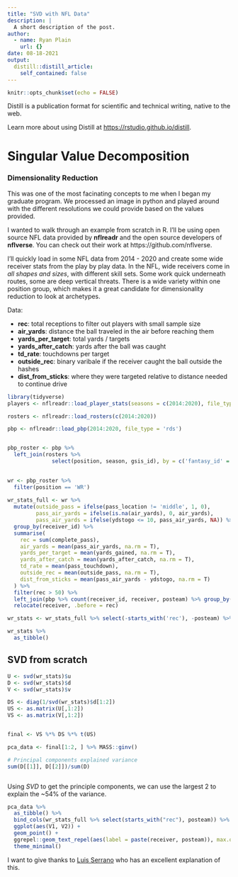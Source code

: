 ```yaml
---
title: "SVD with NFL Data"
description: |
  A short description of the post.
author:
  - name: Ryan Plain
    url: {}
date: 08-18-2021
output:
  distill::distill_article:
    self_contained: false
---
```



```r
knitr::opts_chunk$set(echo = FALSE)
```

Distill is a publication format for scientific and technical writing, native to the web.

Learn more about using Distill at <https://rstudio.github.io/distill>.

# Singular Value Decomposition

### Dimensionality Reduction

This was one of the most facinating concepts to me when I began my graduate program. We processed an image in python and played around with the different resolutions we could provide based on the values provided. 

I wanted to walk through an example from scratch in R. I'll be using open source NFL data provided by **nflreadr** and the open source developers of **nflverse**. You can check out their work at https://github.com/nflverse.


I'll quickly load in some NFL data from 2014 - 2020 and create some wide receiver stats from the play by play data. In the NFL, wide receivers come in *all shapes and sizes*, with different skill sets. Some work quick underneath routes, some are deep vertical threats. There is a wide variety within one position group, which makes it a great candidate for dimensionality reduction to look at archetypes. 

Data: 

- **rec**: total receptions to filter out players with small sample size
- **air_yards**: distance the ball traveled in the air before reaching them
- **yards_per_target**: total yards / targets 
- **yards_after_catch**: yards after the ball was caught
- **td_rate**: touchdowns per target
- **outside_rec**: binary varibale if the receiver caught the ball outside the hashes
- **dist_from_sticks**: where they were targeted relative to distance needed to continue drive

```r
library(tidyverse)
players <- nflreadr::load_player_stats(seasons = c(2014:2020), file_type = 'rds')

rosters <- nflreadr::load_rosters(c(2014:2020))

pbp <- nflreadr::load_pbp(2014:2020, file_type = 'rds')


pbp_roster <- pbp %>% 
  left_join(rosters %>% 
              select(position, season, gsis_id), by = c('fantasy_id' = 'gsis_id', 'season'))
  

wr <- pbp_roster %>% 
  filter(position == 'WR') 
  
wr_stats_full <- wr %>% 
  mutate(outside_pass = ifelse(pass_location != 'middle', 1, 0),
         pass_air_yards = ifelse(is.na(air_yards), 0, air_yards),
         pass_air_yards = ifelse(ydstogo <= 10, pass_air_yards, NA)) %>% 
  group_by(receiver_id) %>% 
  summarise(
    rec = sum(complete_pass),
    air_yards = mean(pass_air_yards, na.rm = T),
    yards_per_target = mean(yards_gained, na.rm = T),
    yards_after_catch = mean(yards_after_catch, na.rm = T),
    td_rate = mean(pass_touchdown),
    outside_rec = mean(outside_pass, na.rm = T),
    dist_from_sticks = mean(pass_air_yards - ydstogo, na.rm = T)
  ) %>% 
  filter(rec > 50) %>% 
  left_join(pbp %>% count(receiver_id, receiver, posteam) %>% group_by(receiver_id) %>% arrange(-n) %>% mutate(rn = row_number()) %>% filter(rn == 1) %>% select(-n, -rn)) %>% 
  relocate(receiver, .before = rec)

wr_stats <- wr_stats_full %>% select(-starts_with('rec'), -posteam) %>% scale()

wr_stats %>% 
  as_tibble()
```

## SVD from scratch

```r

U <- svd(wr_stats)$u
D <- svd(wr_stats)$d
V <- svd(wr_stats)$v

DS <- diag(1/svd(wr_stats)$d[1:2])
US <- as.matrix(U[,1:2])
VS <- as.matrix(V[,1:2])


final <- VS %*% DS %*% t(US)

pca_data <- final[1:2, ] %>% MASS::ginv()

# Principal components explained variance
sum(D[[1]], D[[2]])/sum(D)



```

Using $SVD$ to get the principle components, we can use the largest 2 to explain the ~54% of the variance. 

```r

pca_data %>% 
  as_tibble() %>% 
  bind_cols(wr_stats_full %>% select(starts_with("rec"), posteam)) %>% 
  ggplot(aes(V1, V2)) +
  geom_point() +
  ggrepel::geom_text_repel(aes(label = paste(receiver, posteam)), max.overlaps = 10) +
  theme_minimal()

```


I want to give thanks to [Luis Serrano](https://www.youtube.com/watch?v=DG7YTlGnCEo) who has an excellent explanation of this. 








